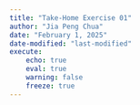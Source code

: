 ```yaml
---
title: "Take-Home Exercise 01"
author: "Jia Peng Chua"
date: "February 1, 2025"
date-modified: "last-modified"
execute:
    echo: true
    eval: true
    warning: false
    freeze: true
---
```

